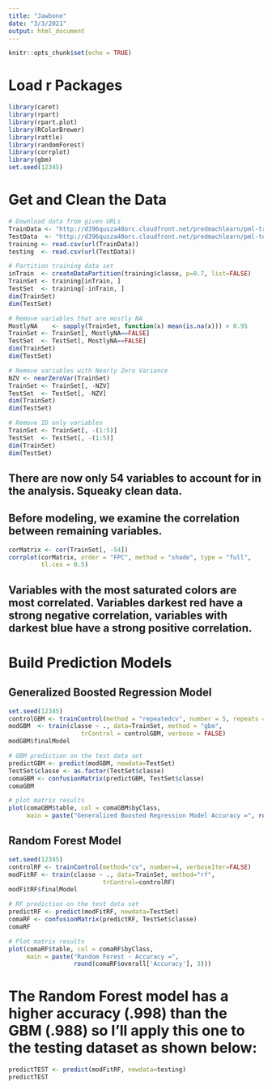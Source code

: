 ```yaml
---
title: "Jawbone"
date: "3/3/2021"
output: html_document
---
```


```r
knitr::opts_chunk$set(echo = TRUE)
```

# Load r Packages
```r
library(caret)
library(rpart)
library(rpart.plot)
library(RColorBrewer)
library(rattle)
library(randomForest)
library(corrplot)
library(gbm)
set.seed(12345)
```

# Get and Clean the Data
```r
# Download data from given URLs
TrainData <- "http://d396qusza40orc.cloudfront.net/predmachlearn/pml-training.csv"
TestData  <- "http://d396qusza40orc.cloudfront.net/predmachlearn/pml-testing.csv"
training <- read.csv(url(TrainData))
testing  <- read.csv(url(TestData))

# Partition training data set
inTrain  <- createDataPartition(training$classe, p=0.7, list=FALSE)
TrainSet <- training[inTrain, ]
TestSet  <- training[-inTrain, ]
dim(TrainSet)
dim(TestSet)
```

```r
# Remove variables that are mostly NA
MostlyNA    <- sapply(TrainSet, function(x) mean(is.na(x))) > 0.95
TrainSet <- TrainSet[, MostlyNA==FALSE]
TestSet  <- TestSet[, MostlyNA==FALSE]
dim(TrainSet)
dim(TestSet)

# Remove variables with Nearly Zero Variance
NZV <- nearZeroVar(TrainSet)
TrainSet <- TrainSet[, -NZV]
TestSet  <- TestSet[, -NZV]
dim(TrainSet)
dim(TestSet)

# Remove ID only variables 
TrainSet <- TrainSet[, -(1:5)]
TestSet  <- TestSet[, -(1:5)]
dim(TrainSet)
dim(TestSet)
```

## There are now only 54 variables to account for in the analysis. Squeaky clean data.

## Before modeling, we examine the correlation between remaining variables.

```r
corMatrix <- cor(TrainSet[, -54])
corrplot(corMatrix, order = "FPC", method = "shade", type = "full", 
         tl.cex = 0.5)
```
## Variables with the most saturated colors are most correlated. Variables darkest red have a strong negative correlation, variables with darkest blue have a strong positive correlation. 

# Build Prediction Models
## Generalized Boosted Regression Model
```r
set.seed(12345)
controlGBM <- trainControl(method = "repeatedcv", number = 5, repeats = 1)
modGBM  <- train(classe ~ ., data=TrainSet, method = "gbm",
                    trControl = controlGBM, verbose = FALSE)
modGBM$finalModel
```

```r
# GBM prediction on the test data set
predictGBM <- predict(modGBM, newdata=TestSet)
TestSet$classe <- as.factor(TestSet$classe)
comaGBM <- confusionMatrix(predictGBM, TestSet$classe)
comaGBM

# plot matrix results
plot(comaGBM$table, col = comaGBM$byClass, 
     main = paste("Generalized Boosted Regression Model Accuracy =", round(comaGBM$overall['Accuracy'], 3)))
```

## Random Forest Model
```r
set.seed(12345)
controlRF <- trainControl(method="cv", number=4, verboseIter=FALSE)
modFitRF <- train(classe ~ ., data=TrainSet, method="rf",
                          trControl=controlRF)
modFitRF$finalModel
```

```r
# RF prediction on the test data set
predictRF <- predict(modFitRF, newdata=TestSet)
comaRF <- confusionMatrix(predictRF, TestSet$classe)
comaRF

# Plot matrix results
plot(comaRF$table, col = comaRF$byClass, 
     main = paste("Random Forest - Accuracy =",
                  round(comaRF$overall['Accuracy'], 3)))
```

# The Random Forest model has a higher accuracy (.998) than the GBM (.988) so I'll apply this one to the testing dataset as shown below:
```r
predictTEST <- predict(modFitRF, newdata=testing)
predictTEST
```
